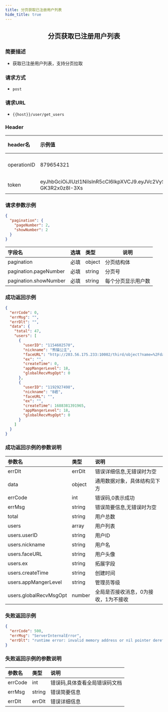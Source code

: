 ```yaml
---
title: 分页获取已注册用户列表
hide_title: true
---
```


<center>

## 分页获取已注册用户列表

</center>

### 简要描述
- 获取已注册用户列表，支持分页拉取
### 请求方式
- `post` 
### 请求URL
- `{{host}}/user/get_users` 


### Header
|header名|示例值|选填|类型|说明|
|:----    |:-------    |:--- |---|------      |
|operationID|879654321|必填|string|operationID用于全局链路追踪|
|token|eyJhbGciOiJIUzI1NiIsInR5cCI6IkpXVCJ9.eyJVc2VySUQiOiJvcGVuSU02NTQzMjEiLCJQbGF0Zm9ybUlEIjowLCJleHAiOjE2OTY0OTE4NTAsIm5iZiI6MTY4ODcxNTU1MCwiaWF0IjoxNjg4NzE1ODUwfQ.Mfhg3OiRtJY48rZbKWecNeydnHWW-GK3R2x0z8I-3Xs|必填|string|管理员或者用户token|


### 请求参数示例


```json
{
  "pagination": {
    "pageNumber": 2,
    "showNumber": 2
  }
}
```
|字段名|选填|类型|说明|
|:----    |:-------    |:--- |---|
|pagination|必填|object|分页结构体|
|pagination.pageNumber|必填|string|分页号|
|pagination.showNumber|必填|string|每个分页显示用户数|
### 成功返回示例


```json
{
  "errCode": 0,
  "errMsg": "",
  "errDlt": "",
  "data": {
    "total": 47,
    "users": [
      {
        "userID": "1154602570",
        "nickname": "熊猫公主",
        "faceURL": "http://203.56.175.233:10002/third/object?name=%2Fdata%2Fuser%2F0%2Fcn.rentsoft.flutter.openim.consumer.base.open%2Fcache%2Ff3a37e95-6479-48f4-b13d-d38ce9515869%2Fed34c96d017a57eae7f3c8509546bf1c.gif",
        "ex": "",
        "createTime": 0,
        "appMangerLevel": 18,
        "globalRecvMsgOpt": 0
      },
      {
        "userID": "1192927498",
        "nickname": "B君",
        "faceURL": "",
        "ex": "",
        "createTime": 1688381391965,
        "appMangerLevel": 18,
        "globalRecvMsgOpt": 0
      }
    ]
  }
}
```
### 成功返回示例的参数说明


|参数名|类型|说明|
|:----    |:-------    |:--- |
|errDlt|errDlt|错误详细信息,无错误时为空|
|data|object|通用数据对象，具体结构见下方|
|errCode|int|错误码,0表示成功|
|errMsg|string|错误简要信息,无错误时为空|
|total|string|用户总数|
|users|array|用户列表|
|users.userID|string|用户ID|
|users.nickname|string|用户名|
|users.faceURL|string|用户头像|
|users.ex|string|拓展字段|
|users.createTime|string|创建时间|
|users.appMangerLevel|string|管理员等级|
|users.globalRecvMsgOpt|number|全局是否接收消息，0为接收，1为不接收|
### 失败返回示例


```json
{
  "errCode": 500,
  "errMsg": "ServerInternalError",
  "errDlt": "runtime error: invalid memory address or nil pointer dereference"
}
```
### 失败返回示例的参数说明


|参数名|类型|说明|
|:----    |:-------    |:--- |
|errCode|int|错误码,具体查看全局错误码文档|
|errMsg|string|错误简要信息|
|errDlt|errDlt|错误详细信息|

